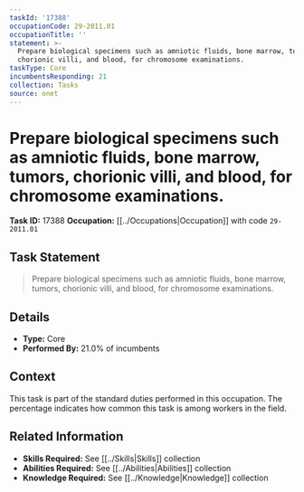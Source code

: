 ```yaml
---
taskId: '17388'
occupationCode: 29-2011.01
occupationTitle: ''
statement: >-
  Prepare biological specimens such as amniotic fluids, bone marrow, tumors,
  chorionic villi, and blood, for chromosome examinations.
taskType: Core
incumbentsResponding: 21
collection: Tasks
source: onet
---
```

# Prepare biological specimens such as amniotic fluids, bone marrow, tumors, chorionic villi, and blood, for chromosome examinations.

**Task ID:** 17388
**Occupation:** [[../Occupations|Occupation]] with code `29-2011.01`

## Task Statement

> Prepare biological specimens such as amniotic fluids, bone marrow, tumors, chorionic villi, and blood, for chromosome examinations.

## Details

- **Type:** Core
- **Performed By:** 21.0% of incumbents

## Context

This task is part of the standard duties performed in this occupation. The percentage indicates how common this task is among workers in the field.

## Related Information

- **Skills Required:** See [[../Skills|Skills]] collection
- **Abilities Required:** See [[../Abilities|Abilities]] collection
- **Knowledge Required:** See [[../Knowledge|Knowledge]] collection
